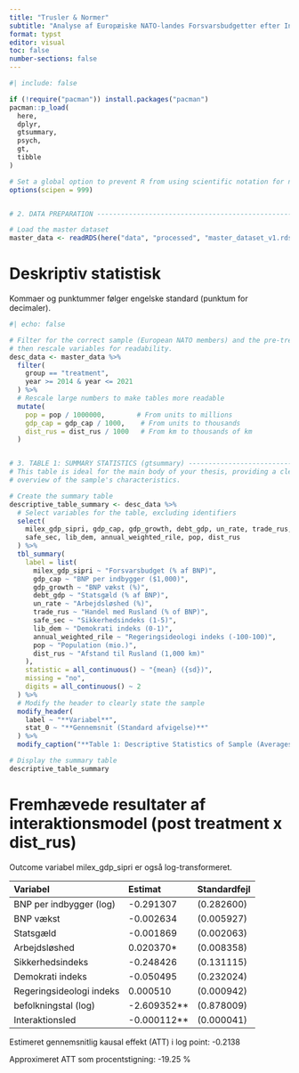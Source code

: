 ```yaml
---
title: "Trusler & Normer"
subtitle: "Analyse af Europæiske NATO-landes Forsvarsbudgetter efter Invasionen af Ukraine"
format: typst
editor: visual
toc: false
number-sections: false
---
```


```r
#| include: false

if (!require("pacman")) install.packages("pacman")
pacman::p_load(
  here,
  dplyr,
  gtsummary,
  psych,
  gt,
  tibble
)

# Set a global option to prevent R from using scientific notation for numbers
options(scipen = 999)


# 2. DATA PREPARATION --------------------------------------------------------

# Load the master dataset
master_data <- readRDS(here("data", "processed", "master_dataset_v1.rds"))

```

# Deskriptiv statistisk

Kommaer og punktummer følger engelske standard (punktum for decimaler).

```r
#| echo: false

# Filter for the correct sample (European NATO members) and the pre-treatment period,
# then rescale variables for readability.
desc_data <- master_data %>%
  filter(
    group == "treatment",
    year >= 2014 & year <= 2021
  ) %>%
  # Rescale large numbers to make tables more readable
  mutate(
    pop = pop / 1000000,        # From units to millions
    gdp_cap = gdp_cap / 1000,    # From units to thousands
    dist_rus = dist_rus / 1000   # From km to thousands of km
  )


# 3. TABLE 1: SUMMARY STATISTICS (gtsummary) -------------------------------
# This table is ideal for the main body of your thesis, providing a clean
# overview of the sample's characteristics.

# Create the summary table
descriptive_table_summary <- desc_data %>%
  # Select variables for the table, excluding identifiers
  select(
    milex_gdp_sipri, gdp_cap, gdp_growth, debt_gdp, un_rate, trade_rus,
    safe_sec, lib_dem, annual_weighted_rile, pop, dist_rus
  ) %>%
  tbl_summary(
    label = list(
      milex_gdp_sipri ~ "Forsvarsbudget (% af BNP)",
      gdp_cap ~ "BNP per indbygger ($1,000)",
      gdp_growth ~ "BNP vækst (%)",
      debt_gdp ~ "Statsgæld (% af BNP)",
      un_rate ~ "Arbejdsløshed (%)",
      trade_rus ~ "Handel med Rusland (% of BNP)",
      safe_sec ~ "Sikkerhedsindeks (1-5)",
      lib_dem ~ "Demokrati indeks (0-1)",
      annual_weighted_rile ~ "Regeringsideologi indeks (-100-100)",
      pop ~ "Population (mio.)",
      dist_rus ~ "Afstand til Rusland (1,000 km)"
    ),
    statistic = all_continuous() ~ "{mean} ({sd})",
    missing = "no",
    digits = all_continuous() ~ 2
  ) %>%
  # Modify the header to clearly state the sample
  modify_header(
    label ~ "**Variabel**",
    stat_0 ~ "**Gennemsnit (Standard afvigelse)**"
  ) %>%
  modify_caption("**Table 1: Descriptive Statistics of Sample (Averages, 2014-2021)**")

# Display the summary table
descriptive_table_summary

```

# Fremhævede resultater af interaktionsmodel (post treatment x dist_rus)

Outcome variabel milex_gdp_sipri er også log-transformeret.

| Variabel                 | Estimat       | Standardfejl |
|:-------------------------|:--------------|:-------------|
| BNP per indbygger (log)  | -0.291307     | (0.282600)   |
| BNP vækst                | -0.002634     | (0.005927)   |
| Statsgæld                | -0.001869     | (0.002063)   |
| Arbejdsløshed            | 0.020370\*    | (0.008358)   |
| Sikkerhedsindeks         | -0.248426     | (0.131115)   |
| Demokrati indeks         | -0.050495     | (0.232024)   |
| Regeringsideologi indeks | 0.000510      | (0.000942)   |
| befolkningstal (log)     | -2.609352\*\* | (0.878009)   |
| Interaktionsled          | -0.000112\*\* | (0.000041)   |

Estimeret gennemsnitlig kausal effekt (ATT) i log point: -0.2138

Approximeret ATT som procentstigning: -19.25 %
